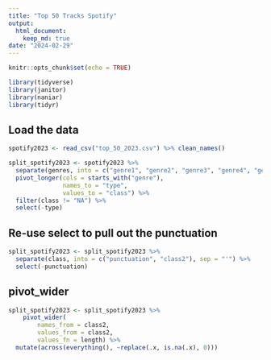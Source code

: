 ```yaml
---
title: "Top 50 Tracks Spotify"
output: 
  html_document: 
    keep_md: true
date: "2024-02-29"
---
```


```r
knitr::opts_chunk$set(echo = TRUE)
```

```r
library(tidyverse)
library(janitor)
library(naniar)
library(tidyr)
``` 

## Load the data
```r
spotify2023 <- read_csv("top_50_2023.csv") %>% clean_names()
```

```r
split_spotify2023 <- spotify2023 %>% 
  separate(genres, into = c("genre1", "genre2", "genre3", "genre4", "genre5", "genre6"), sep=",") %>% 
  pivot_longer(cols = starts_with("genre"),
               names_to = "type",
               values_to = "class") %>% 
  filter(class != "NA") %>% 
  select(-type)
```

## Re-use select to pull out the punctuation
```r
split_spotify2023 <- split_spotify2023 %>% 
  separate(class, into = c("punctuation", "class2"), sep = "'") %>% 
  select(-punctuation)
```

## pivot_wider 
```r
split_spotify2023 <- split_spotify2023 %>%
    pivot_wider(
        names_from = class2,
        values_from = class2,
        values_fn = length) %>% 
  mutate(across(everything(), ~replace(.x, is.na(.x), 0)))
```
